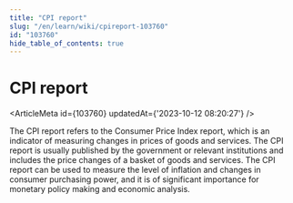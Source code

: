 ```yaml
---
title: "CPI report"
slug: "/en/learn/wiki/cpireport-103760"
id: "103760"
hide_table_of_contents: true
---
```



<Breadcrumbs current="CPI report" />

# CPI report

<ArticleMeta id={103760} updatedAt={'2023-10-12 08:20:27'} />
<div className='border-solid border-b border-t-0 my-4 border-[var(--ifm-color-gray-300)]' />

The CPI report refers to the Consumer Price Index report, which is an indicator of measuring changes in prices of goods and services. The CPI report is usually published by the government or relevant institutions and includes the price changes of a basket of goods and services. The CPI report can be used to measure the level of inflation and changes in consumer purchasing power, and it is of significant importance for monetary policy making and economic analysis.
